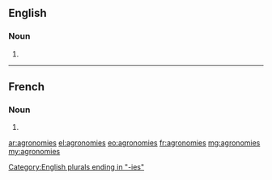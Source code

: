==English==

===Noun===
{{head|en|noun plural form}}

# {{plural of|agronomy|lang=en}}

[[Category:English plurals ending in "-ies"]]

----

==French==

===Noun===
{{head|fr|noun plural form|cat2= nouns lacking gender}}

# {{plural of|agronomie|lang=fr}}

[[ar:agronomies]]
[[el:agronomies]]
[[eo:agronomies]]
[[fr:agronomies]]
[[mg:agronomies]]
[[my:agronomies]]
